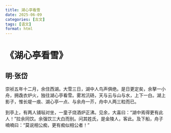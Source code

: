 ```yaml
---
title: 湖心亭看雪
date: 2025-06-09
categories: [古文]
tags: [语文]
format: html
---
```

# 《湖心亭看雪》
## 明·张岱
崇祯五年十二月，余住西湖。大雪三日，湖中人鸟声俱绝。是日更定矣，余拏一小舟，拥毳衣炉火，独往湖心亭看雪。雾凇沆砀，天与云与山与水，上下一白。湖上影子，惟长堤一痕、湖心亭一点、与余舟一芥，舟中人两三粒而已。

到亭上，有两人铺毡对坐，一童子烧酒炉正沸。见余，大喜曰：“湖中焉得更有此人！”拉余同饮。余强饮三大白而别。问其姓氏，是金陵人，客此。及下船，舟子喃喃曰：“莫说相公痴，更有痴似相公者！”